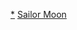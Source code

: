 {{Navbox
|name = 美少女战士
|title = 《[[美少女戰士]]》（作者：[[武内直子]]）
|titlestyle = background:DeepPink
|image=[[File:Flag of Sailor Moon.svg|150px]]
|groupstyle = background:DeepPink
|group1 = 電視動畫
|list1  = [[美少女戰士_(第一季)|美少女戰士]] - [[美少女戰士R]] - [[美少女戰士S]] - [[美少女戰士SuperS]] - [[美少女戰士Sailor Stars]]（[[美少女戰士動畫集數列表|動畫集數列表]]）
|group2 = 网络動畫
|list2  = [[美少女戰士Crystal]]
|group3 = 劇場版
|list3  = [[劇場版美少女戰士R|R]] - [[劇場版美少女戰士S|S]] - [[劇場版美少女戰士SuperS|SuperS]] - [[亞美的初戀]] - [[劇場版美少女戰士Eternal|Eternal]] - [[劇場版美少女戰士Cosmos|Cosmos]]
|group4 = 真人版電視劇
|list4  = [[美少女戰士 (電視劇)|美少女戰士]]
|group5 = [[美少女戰士角色列表|登場角色]]
|list5  = [[月野兔]] -  [[豆釘兔|-{zh-hans:豆钉兔;zh-hk:豆釘兔;zh-tw:小阿兔}-]] - [[地場衛]] - [[水野亞美]] - [[火野玲|-{zh-hans:火野灵;zh-hk:火野麗;zh-tw:火野蕾依}-]] - [[木野真琴|-{zh-hans:木野真琴;zh-hk:木野真琴;zh-tw:木野真琴}-]] - [[爱野美奈子]] - [[天王遙]] - [[海王滿|-{zh-hans:海王满;zh-hk:海王滿;zh-tw:海王滿}-]] - [[冥王雪奈|-{zh-hans:冥王刹那;zh-hk:冥王雪奈;zh-tw:冥王雪奈}-]] - [[土萌螢]]
|group6 = 其他相關條目
|list6 = [[水手战士V]]
}}
<noinclude>
[[Category:美少女戰士|*]]
[[Category:日本動漫導航模板|Sailor Moon]]
</noinclude>